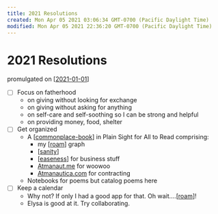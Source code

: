 ```yaml
---
title: 2021 Resolutions
created: Mon Apr 05 2021 03:06:34 GMT-0700 (Pacific Daylight Time)
modified: Mon Apr 05 2021 22:36:20 GMT-0700 (Pacific Daylight Time)
---
```


# 2021 Resolutions

promulgated on [[2021-01-01]]

- [ ] Focus on fatherhood
  - on giving without looking for exchange
  - on giving without asking for anything
  - on self-care and self-soothing so I can be strong and helpful
  - on providing money, food, shelter
- [ ] Get organized
  - A [[commonplace-book]] in Plain Sight for All to Read comprising:
    - my [[roam]] graph
    - [[sanity]]
    - [[easeness]] for business stuff
    - [Atmanaut.me](https://Atmanaut.me) for woowoo
    - [Atmanautica.com](https://Atmanautica.com) for contracting
  - Notebooks for poems but catalog poems here
- [ ] Keep a calendar
  - Why not? If only I had a good app for that. Oh wait....[[roam]]!
  - Elysa is good at it. Try collaborating.

[//begin]: # "Autogenerated link references for markdown compatibility"
[2021-01-01]: 2021-01-01 "Kerrbear Journal Entry 2020-01-01"
[commonplace-book]: ../../intend/commonplace-book "Commonplace Book"
[roam]: ../../attend/roam "roam"
[sanity]: ../sanity "Sanity"
[easeness]: ../../intend/easeness "Easeness"
[roam]: ../../attend/roam "roam"
[//end]: # "Autogenerated link references"